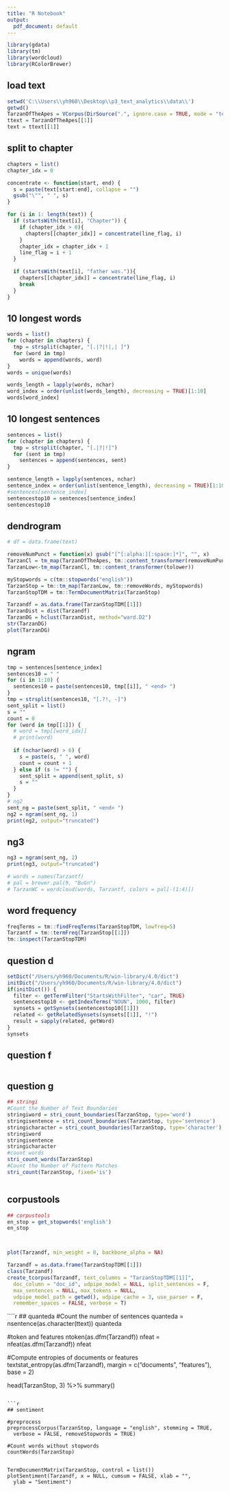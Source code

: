 ---
title: "R Notebook"
output:
  pdf_document: default
---
```{r}
library(gdata)
library(tm)
library(wordcloud)
library(RColorBrewer)
```


## load text
```{r}
setwd('C:\\Users\\yh960\\Desktop\\p3_text_analytics\\data\\')
getwd()
TarzanOfTheApes = VCorpus(DirSource(".", ignore.case = TRUE, mode = "text", encoding="UTF-8"))
ttext = TarzanOfTheApes[[1]]
text = ttext[[1]]
```
## split to chapter
```{r}
chapters = list()
chapter_idx = 0

concentrate <- function(start, end) {
  s = paste(text[start:end], collapse = "")
  gsub("\"", " ", s)
}

for (i in 1: length(text)) {
  if (startsWith(text[i], "Chapter")) {
    if (chapter_idx > 0){
      chapters[[chapter_idx]] = concentrate(line_flag, i)
    }
    chapter_idx = chapter_idx + 1
    line_flag = i + 1
  }

  if (startsWith(text[i], "father was.")){
    chapters[[chapter_idx]] = concentrate(line_flag, i)
    break
  }
}

```

## 10 longest words
```{r}
words = list()
for (chapter in chapters) {
  tmp = strsplit(chapter, "[.|?|!|,| ]")
  for (word in tmp)
    words = append(words, word)
}
words = unique(words)

words_length = lapply(words, nchar)
word_index = order(unlist(words_length), decreasing = TRUE)[1:10]
words[word_index]

```

## 10 longest sentences 
```{r}
sentences = list()
for (chapter in chapters) {
  tmp = strsplit(chapter, "[.|?|!]")
  for (sent in tmp)
    sentences = append(sentences, sent)
}

sentence_length = lapply(sentences, nchar)
sentence_index = order(unlist(sentence_length), decreasing = TRUE)[1:10]
#sentences[sentence_index]
sentencestop10 = sentences[sentence_index]
sentencestop10
```
## dendrogram
```{r}

# df = data.frame(text)

removeNumPunct = function(x) gsub("[^[:alpha:][:space:]*]", "", x)
TarzanCl = tm_map(TarzanOfTheApes, tm::content_transformer(removeNumPunct))
TarzanLow<-tm_map(TarzanCl, tm::content_transformer(tolower))

myStopwords = c(tm::stopwords("english"))
TarzanStop = tm::tm_map(TarzanLow, tm::removeWords, myStopwords)
TarzanStopTDM = tm::TermDocumentMatrix(TarzanStop)

Tarzandf = as.data.frame(TarzanStopTDM[[1]])
TarzanDist = dist(Tarzandf)
TarzanDG = hclust(TarzanDist, method="ward.D2")
str(TarzanDG)
plot(TarzanDG)
```

## ngram
```{r}
tmp = sentences[sentence_index]
sentences10 = " "
for (i in 1:10) {
  sentences10 = paste(sentences10, tmp[[i]], " <end> ")
}
tmp = strsplit(sentences10, "[.?!, -]")
sent_split = list()
s = ""
count = 0
for (word in tmp[[1]]) {
  # word = tmp[[word_idx]]
  # print(word)
  
  if (nchar(word) > 6) {
    s = paste(s, " ", word)
    count = count + 1
  } else if (s != "") {
    sent_split = append(sent_split, s)
    s = ""
  }
}
# ng2
sent_ng = paste(sent_split, " <end> ")
ng2 = ngram(sent_ng, 1)
print(ng2, output="truncated")
```

## ng3
```{r}
ng3 = ngram(sent_ng, 2)
print(ng3, output="truncated")
```

```{r}
# words = names(Tarzantf)
# pal = brewer.pal(9, "BuGn")
# TarzanWC = wordcloud(words, Tarzantf, colors = pal[-(1:4)])
```

## word frequency
```{r}
freqTerms = tm::findFreqTerms(TarzanStopTDM, lowfreq=5)
Tarzantf = tm::termFreq(TarzanStop[[1]])
tm::inspect(TarzanStopTDM)

```

## question d
```{r}
setDict("/Users/yh960/Documents/R/win-library/4.0/dict")
initDict("/Users/yh960/Documents/R/win-library/4.0/dict")
if(initDict()) {
  filter <- getTermFilter("StartsWithFilter", "car", TRUE)
  sentencestop10 <- getIndexTerms("NOUN", 1000, filter)
  synsets = getSynsets(sentencestop10[[1]])
  related <- getRelatedSynsets(synsets[[1]], "!")
  result = sapply(related, getWord)
}
synsets

```

## question f
```{r}

```

## question g
```{r}
## stringi
#Count the Number of Text Boundaries
stringiword = stri_count_boundaries(TarzanStop, type='word')
stringisentence = stri_count_boundaries(TarzanStop, type='sentence')
stringicharacter = stri_count_boundaries(TarzanStop, type='character')
stringiword
stringisentence
stringicharacter
#count words
stri_count_words(TarzanStop)
#Count the Number of Pattern Matches
stri_count(TarzanStop, fixed='is')



```
## corpustools
```{r}
## corpustools
en_stop = get_stopwords('english')
en_stop



plot(Tarzandf, min_weight = 0, backbone_alpha = NA)

Tarzandf = as.data.frame(TarzanStopTDM[[1]])
class(Tarzandf)
create_tcorpus(Tarzandf, text_columns = "TarzanStopTDM[[1]]",
  doc_column = "doc_id", udpipe_model = NULL, split_sentences = F,
  max_sentences = NULL, max_tokens = NULL,
  udpipe_model_path = getwd(), udpipe_cache = 3, use_parser = F,
  remember_spaces = FALSE, verbose = T)

```

````{r}
## quanteda
#Count the number of sentences
quanteda = nsentence(as.character(ttext))
quanteda

#token and features
ntoken(as.dfm(Tarzandf))
nfeat = nfeat(as.dfm(Tarzandf))
nfeat

#Compute entropies of documents or features
textstat_entropy(as.dfm(Tarzandf), margin = c("documents", "features"), base = 2)

head(TarzanStop, 3) %>% 
   summary()
```

```{r}
## sentiment 

#preprocess
preprocessCorpus(TarzanStop, language = "english", stemming = TRUE,
  verbose = FALSE, removeStopwords = TRUE)

#Count words without stopwords
countWords(TarzanStop)


TermDocumentMatrix(TarzanStop, control = list())
plotSentiment(Tarzandf, x = NULL, cumsum = FALSE, xlab = "",
  ylab = "Sentiment")

```



